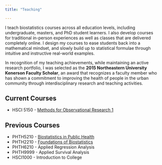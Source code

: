 ```yaml
---
title: "Teaching"

---
```

I teach biostatistics courses across all education levels, including undergraduate, masters, and PhD student learners. I also develop courses for traditional in-person experiences as well as classes that are delivered completely online. I design my courses to ease students back into a mathematical mindset, and slowly build up to statistical formulae through intuitive and instructive real-world examples. 

In recognition of my teaching achievements, while maintaining an active research portfolio, I was selected as the **2015 Northeastern University Kenerson Faculty Scholar**, an award that recognizes a faculty member who has shown a commitment to improving the health of people in the urban community through interdisciplinary research and teaching activities. 

## Current Courses  
* HSCI 5150 - [Methods for Observational Research 1](Syllabus_5150_Fall2023.pdf)

## Previous Courses
* PHTH5210 - [Biostatistics in Public Health](PHTH_5210_Syllabus_spring 2020.pdf)  
* PHTH2210 - [Foundations of Biostatistics](PHTH_2210_Syllabus_2021_Fall.pdf)
* PHTH6210 - Applied Regression Analysis
* PHTH9999 - Applied Survival Analysis
* HSCI1000 - Introduction to College